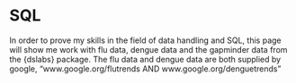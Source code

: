 # SQL

In order to prove my skills in the field of data handling and SQL, this page will show me work with flu data, dengue data and the gapminder data from the {dslabs} package. The flu data and dengue data are both supplied by google, "www.google.org/flutrends AND www.google.org/denguetrends"

